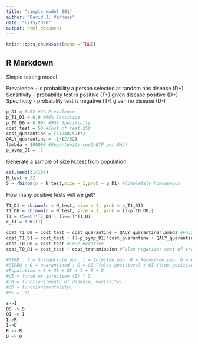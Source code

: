 ```yaml
---
title: "simple_model_001"
author: "David J. Vanness"
date: "6/15/2020"
output: html_document
---
```


```r
knitr::opts_chunk$set(echo = TRUE)
```

## R Markdown

Simple testing model

Prevalence - is probability a person selected at random has disease (D+)
Sensitivity - probability test is positive (T+) given disease positive (D+)
Specificity - probability test is negative (T-) given no disease (D-)

```r
p_D1 = 0.02 #2% Prevalence
p_T1_D1 = 0.9 #90% Sensitive
p_T0_D0 = 0.995 #95% Specificity
cost_test = 50 #Cost of test $50
cost_quarantine = (51240/52)*2
QALY_quarantine = .1*(2/52)
lambda = 100000 #Opportunity cost/WTP per QALY
p_symp_D1 = .5

```

Generate a sample of size N_test from population

```r
set.seed(314159)
N_test = 32
S = rbinom(n = N_test,size = 1,prob = p_D1) #Completely homogenous
```

How many positive tests will we get?

```r
T1_D1 = rbinom(n = N_test, size = 1, prob = p_T1_D1)
T1_D0 = rbinom(n = N_test, size = 1, prob = (1-p_T0_D0))
T1 = (S==0)*T1_D0 + (S==1)*T1_D1
c_T1 = sum(T1)

cost_T1_D0 = cost_test + cost_quarantine + QALY_quarantine*lambda #FALSE POSITIVE - may be relevant for partially-identified pooled test
cost_T1_D1 = cost_test + (1-p_symp_D1)*cost_quarantine + QALY_quarantine*lambda #TRUE POSITIVE
cost_T0_D0 = cost_test #True negative
cost_T0_D1 = cost_test + cost_transmission #False negative: cost of transmission will be sum of costs of individuals infected who would not have been infected otherwise

#SIRD : S = Susceptible pop, I = Infected pop, R = Recovered pop, D = Deaths
#SIRDQ : Q = quarantined : Q = QS (false positives) + QI (true positives)
#Population = S + QS + QI + I + R + D
#dI = force of infection (I) * S
#dR = function(length of disease, mortality)
#dD = function(mortality)
#dS = -dI

s->I
QS -> S
QI -> I
I->R
I->D
R -> R
D -> D


```



